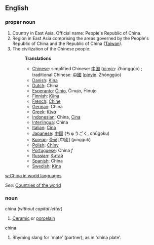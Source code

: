 ==English==

===proper noun===

# Country in East Asia. Official name: People's Republic of China.
# Region in East Asia comprising the areas governed by the People's Republic of China and the Republic of China ([[Taiwan]]).
# The civilization of the Chinese people.
#:'''Translations'''
#:*[[Chinese]]: simplified Chinese: [[中国]] ([[pinyin]]: Zhōnggúo) ; traditional Chinese: [[中國]] ([[pinyin]]: Zhōnggúo)
#:*[[Danish]]: [[Kina]]
#:*[[Dutch]]: China
#:*[[Esperanto]]: [[Ĉinio]], Ĉinujo, Ĥinujo
#:*[[Finnish]]: [[Kiina]]
#:*[[French]]: [[Chine]]
#:*[[German]]: China
#:*[[Greek]]: [[Κίνα]]
#:*[[Indonesian]]: China, [[Cina]]
#:*[[Interlingua]]: China
#:*[[Italian]]: [[Cina]]
#:*[[Japanese]]: [[中国]] (ちゅうごく, chūgoku)
#:*[[Korean]]: [[중국]] [中國] (jungguk)
#:*[[Polish]]: [[Chiny]]
#:*[[Portuguese]]: China ''f''
#:*[[Russian]]: [[Китай]]
#:*[[Spanish]]: China
#:*[[Swedish]]: [[Kina]]


[[w:China in world languages]]

''See'': [[Countries of the world]]

===noun===
china (''without capital letter'')
#[[Ceramic]] or [[porcelain]]

china
#Rhyming slang for 'mate' (partner), as in 'china plate'.